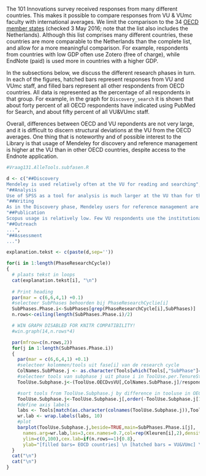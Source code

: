 <!-- # VU&VUmc vs OECD countries -->

The 101 Innovations survey received responses from many different countries. This makes it possible to compare responses from VU & VUmc faculty with international averages. We limit the comparison to the 34 [OECD member states](http://www.oecd.org/about/membersandpartners/list-oecd-member-countries.htm) (checked 3 May 2016; note that the list also includes the Netherlands). Although this list comprises many different countries, these countries are more comparable to the Netherlands than the complete list, and allow for a more meaningful comparison. For example, respondents from countries with low GDP often use Zotero (free of charge), while EndNote (paid) is used more in countries with a higher GDP.

In the subsections below, we discuss the different research phases in turn. In each of the figures, hatched bars represent responses from VU and VUmc staff, and filled bars represent all other respondents from OECD countries. All data is represented as the percentage of all respondents in that group. For example, in the graph for `Discovery_search` it is shown that about forty percent of all OECD respondents have indicated using PubMed for Search, and about fifty percent of all VU&VUmc staff.

Overall, differences between OECD and VU repondents are not very large, and it is difficult to discern structural deviations at the VU from the OECD averages. One thing that is noteworthy and of possible interest to the Library is that usage of Mendeley for discovery and reference management is higher at the VU than in other OECD countries, despite access to the Endnote application.

<!--
 - betere legenda maken;
 - axis-beschrijving kan veel korter;
 - y axis beter op (25-)50-(75-)100 %?
 - OECD=incl Nederland?
 - why are some graphs so much higher?
-->


```r
#Vraag131.AlleTools.subfasen.R

d <- c("##Discovery
Mendeley is used relatively often at the VU for reading and searching",
"##Analysis
Use of SPSS as a tool for analysis is much larger at the VU than for the OECD average.",
"##Writing
As in the Discovery phase, Mendeley users for reference management are strongly represented at the VU. The preference for Mendeley is at the expense of all other tools except Endnote. For writing, VU respondents are relatively traditional, with high usage of MS Word and low usage of Google Docs and LaTeX.",
"##Publication
Scopus usage is relatively low. Few VU respondents use the institutional repository for archival.",
"##Outreach
...",
"##Assessment
...")

explanation.tekst <- c(paste(d,sep=''))

for(i in 1:length(PhaseResearchCycle))
{
  # plaats tekst in loops
  cat(explanation.tekst[i], "\n")
  
  # Print heading
  par(mar = c(6,6,4,1) +0.1)
  #selecteer SubPhases behoorden bij PhaseResearchCyclie[i]
  SubPhases.Phase.i<-SubPhases[grep(PhaseResearchCycle[i],SubPhases)]
  n.rows<-ceiling(length(SubPhases.Phase.i)/2)

  # WIN GRAPH DISABLED FOR KNITR COMPATIBILITY!
  #win.graph(14,n.rows*4)

  par(mfrow=c(n.rows,2))
  for(j in 1:length(SubPhases.Phase.i))
  {
    par(mar = c(6,6,4,1) +0.1)
    #selecteer kolommen/tools uit fase[i] van de research cycle
    ColNames.SubPhase.j <- as.character(Tools[which(Tools[,"SubPhase"]==SubPhases.Phase.i[j]),"Variable.name"])
    #selecteer tools van subphase j uit phase i in ToolUse.per.TenureStatus
    ToolUse.Subphase.j<-(ToolUse.OECDvsVU[,ColNames.SubPhase.j]/respondenten.OECDvsVU)*100

    #sort tools from ToolUse.Subphase.j by difference in tooluse in OECD-countries
    ToolUse.Subphase.j<-ToolUse.Subphase.j[,order(-ToolUse.Subphase.j[1,])]
    #define axis labels
    labs <- Tools[match(as.character(colnames(ToolUse.Subphase.j)),Tools[,"Variable.name"]),"Tool.name"]
    wr.lab <- wrap.labels(labs, 10)
    #plot
    barplot(ToolUse.Subphase.j,beside=TRUE,main=SubPhases.Phase.i[j],
      names.arg=wr.lab,las=3,cex.names=0.7,col=rep(Kleuren[i],2),density=c(1000,20),
      ylim=c(0,100),cex.lab=if(n.rows==1){0.8},
      ylab="[filled bars= EOCD countries] \n [hatched bars = VU&VUmc] \n % tool users")
  }
  cat("\n")
  cat("\n")
}
```
